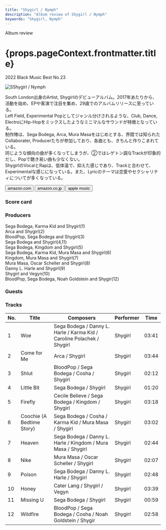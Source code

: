 ```yaml
---
title: "Shygirl / Nymph"
description: "Album review of Shygirl / Nymph"
keywords: "Shygirl, Nymph"
---
```





<p className="largeP">Album review</p>
<h1 className="h1--no--margin">{props.pageContext.frontmatter.title}</h1>
<p className="largeP">
  <Link to="/best50/2022/">2022 Black Music Best No.23</Link>
</p>

<Row  className="image-card-group">
	<Column colMd={3} colLg={4} noGutterMdLeft="">
       <ImageCard>

![SShygirl / Nymph](../../images/cd/shygirl1L.jpg)

</ImageCard>
	</Column>
	<Column colMd={4} colLg={8} noGutterMdLeft="">
		<p>
			South London出身のArtist, Shygirlのデビューアルバム。2017年あたりから、活動を始め、EPや客演で注目を集め、29歳でのアルバムリリースに至っている。
			<br/>Left Field, Experimental Popとしてジャンル分けされるような、Club, Dance, ElectroにHip-Hopをミックスしたようなミニマルなサウンドが特徴となっている。
			<br/>制作陣は、Sega Bodega, Arca, Mura Masaをはじめとする、界隈では知られたCollaborater, Producerたちが参加しており、各曲とも、きちんと作りこまれている。
			<br/>同じような傾向の曲が多くなってしまうが、②ではレゲトン調なTrackが印象的だし、Popで聴き易い曲も少なくない。
			<br/>ShygirlのVocalとRapは、低体温で、抑えた感じであり、Trackと合わせて、Experimentalな感じになっている。また、Lyricのテーマは恋愛やセクシャリティについてが多くなっている。
		</p>
		<div>
		  <Button className="button-right-mergin"  href="https://amzn.to/41UaOTN" renderIcon={ArrowUpRight} size='sm' kind='primary'>
  	    amazon.com
  	  </Button>
  	  <Button className="button-right-mergin"  href="https://amzn.to/40FjqMZ" renderIcon={ArrowUpRight} size='sm' kind='secondary'>
  	    amazon.co.jp
  	  </Button>
			<Button className="button-right-mergin"  href="https://apple.co/41DJSrw" renderIcon={ArrowUpRight} size='sm' kind='tertiary'>
  	   	apple music
  	  </Button>
			<AdvJS2/>
		</div>
	</Column>
</Row>
<Row >
	<Column colMd={4} colLg={4} noGutterMdLeft="">
		<div>
		  <h3>Score card</h3>
			<SliderJS1 value="4" />
		  <SliderJS2 value="1" />
			<SliderJS3 value="2" />
		  <SliderJS4 value="8" />
		</div>
	</Column>
	<Column colMd={8} colLg={8} noGutterMdLeft="">
		<div>
			<h3>Producers</h3>
			<p>
				Sega Bodega, Karma Kid and Shygirl(1)
				<br/>Arca and Shygirl(2)
				<br/>BloodPop, Sega Bodega and Shygirl(3)
				<br/>Sega Bodega and Shygirl(4,11)
				<br/>Sega Bodega, Kingdom and Shygirl(5)
				<br/>Sega Bodega, Karma Kid, Mura Masa and Shygirl(6)
				<br/>Kingdom, Mura Masa and Shygirl(7)
				<br/>Mura Masa, Oscar Scheller and Shygirl(8)
				<br/>Danny L. Harle and Shygirl(9)
				<br/>Shygirl and Vegyn(10)
				<br/>BloodPop, Sega Bodega, Noah Goldstein and Shygir(12)
			</p>
			<h3>Guests</h3>
			<p>
			</p>
		</div>
	</Column>
</Row>

<h3>Tracks</h3>

| No. | Title                     | Composers                                                              | Performer | Time  |
| --- | ------------------------- | ---------------------------------------------------------------------- | --------- | ----- |
| 1   | Woe                       | Sega Bodega / Danny L. Harle / Karma Kid / Caroline Polachek / Shygirl | Shygirl   | 03:41 |
| 2   | Come for Me               | Arca / Shygirl                                                         | Shygirl   | 03:44 |
| 3   | Shlut                     | BloodPop / Sega Bodega / Cosha / Shygirl                               | Shygirl   | 02:12 |
| 4   | Little Bit                | Sega Bodega / Shygirl                                                  | Shygirl   | 01:20 |
| 5   | Firefly                   | Cecile Believe / Sega Bodega / Kingdom / Shygirl                       | Shygirl   | 03:18 |
| 6   | Coochie (A Bedtime Story) | Sega Bodega / Cosha / Karma Kid / Mura Masa / Shygirl                  | Shygirl   | 03:02 |
| 7   | Heaven                    | Sega Bodega / Danny L. Harle / Kingdom / Mura Masa / Shygirl           | Shygirl   | 02:44 |
| 8   | Nike                      | Mura Masa / Oscar Scheller / Shygirl                                   | Shygirl   | 02:07 |
| 9   | Poison                    | Sega Bodega / Danny L. Harle / Shygirl                                 | Shygirl   | 02:48 |
| 10  | Honey                     | Cater Lang / Shygirl / Vegyn                                           | Shygirl   | 03:39 |
| 11  | Missing U                 | Sega Bodega / Shygirl                                                  | Shygirl   | 00:59 |
| 12  | Wildfire                  | BloodPop / Sega Bodega / Cosha / Noah Goldstein / Shygir               | Shygirl   | 02:58 |

<AdvJS3 />
